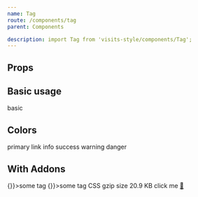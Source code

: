 ```yaml
---
name: Tag
route: /components/tag
parent: Components

description: import Tag from 'visits-style/components/Tag';
---
```



## Props

<PropsTable of={Tag} />

## Basic usage

<Playground>
  <Tag>basic</Tag>
</Playground>

## Colors

<Playground>
  <Tag color="primary">primary</Tag>
  <Tag color="link">link</Tag>
  <Tag color="info">info</Tag>
  <Tag color="success">success</Tag>
  <Tag color="warning">warning</Tag>
  <Tag color="danger">danger</Tag>
</Playground>

## With Addons

<Playground>
  <Tag onClose={() => {}}>some tag</Tag>
  <Tag color="info" onClose={() => {}}>some tag</Tag>
  <Tag color="dark" addonColor="warning">
    CSS gzip size
    <span>20.9 KB</span>
  </Tag>
  <Tag color="link">
    click me
    <a href="#">🤔</a>
  </Tag>
</Playground>
